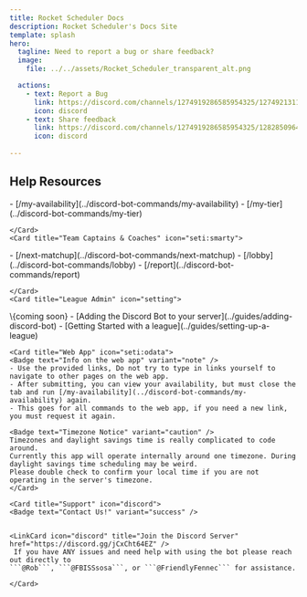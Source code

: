 ```yaml
---
title: Rocket Scheduler Docs
description: Rocket Scheduler's Docs Site
template: splash
hero:
  tagline: Need to report a bug or share feedback?
  image:
    file: ../../assets/Rocket_Scheduler_transparent_alt.png

  actions:
    - text: Report a Bug
      link: https://discord.com/channels/1274919286585954325/1274921311730270299
      icon: discord
    - text: Share feedback
      link: https://discord.com/channels/1274919286585954325/1282850964990070838
      icon: discord
	
---
```




## Help Resources

<CardGrid stagger>
	<Card title="Players" icon="laptop">
   <Badge text="Discord Bot Command" variant="tip" />
   - [/my-availability](../discord-bot-commands/my-availability)
   - [/my-tier](../discord-bot-commands/my-tier)

	</Card>
	<Card title="Team Captains & Coaches" icon="seti:smarty">
   <Badge text="Discord Bot Command" variant="tip" />
   - [/next-matchup](../discord-bot-commands/next-matchup)
   - [/lobby](../discord-bot-commands/lobby)
   - [/report](../discord-bot-commands/report)

	</Card>
	<Card title="League Admin" icon="setting">
   <Badge text="Discord Bot Command" variant="tip" />
   \{coming soon}
   	</Card>
	<Card title="Setup Guide" icon="rocket">
		<Badge text="Help setting up Rocket Scheduler" variant="note" />
		- [Adding the Discord Bot to your server](../guides/adding-discord-bot)
		- [Getting Started with a league](../guides/setting-up-a-league)
	</Card>

	<Card title="Web App" icon="seti:odata">
	<Badge text="Info on the web app" variant="note" />
	- Use the provided links, Do not try to type in links yourself to navigate to other pages on the web app.
	- After submitting, you can view your availability, but must close the tab and run [/my-availability](../discord-bot-commands/my-availability) again.
	- This goes for all commands to the web app, if you need a new link, you must request it again.

	<Badge text="Timezone Notice" variant="caution" />
	Timezones and daylight savings time is really complicated to code around. 
	Currently this app will operate internally around one timezone. During daylight savings time scheduling may be weird.
	Please double check to confirm your local time if you are not operating in the server's timezone.
	</Card>
	
	<Card title="Support" icon="discord">
	<Badge text="Contact Us!" variant="success" />
	
	
	<LinkCard icon="discord" title="Join the Discord Server" href="https://discord.gg/jCxCht64EZ" /> 
	 If you have ANY issues and need help with using the bot please reach out directly to 
	```@Rob```, ```@FBISSsosa```, or ```@FriendlyFennec``` for assistance. 

	</Card>

</CardGrid>
